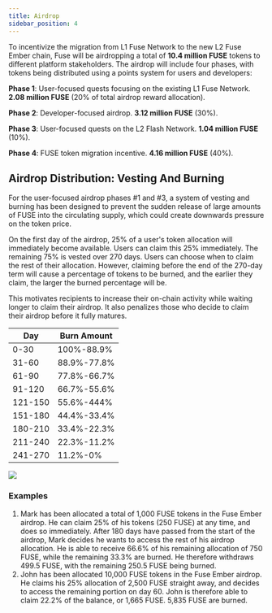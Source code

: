 ```yaml
---
title: Airdrop
sidebar_position: 4
---
```


To incentivize the migration from L1 Fuse Network to the new L2 Fuse Ember chain, Fuse will be airdropping a total of **10.4 million FUSE** tokens to different platform stakeholders. The airdrop will include four phases, with tokens being distributed using a points system for users and developers:

**Phase 1**: User-focused quests focusing on the existing L1 Fuse Network. **2.08 million FUSE** (20% of total airdrop reward allocation).

**Phase 2**: Developer-focused airdrop. **3.12 million FUSE** (30%).

**Phase 3**: User-focused quests on the L2 Flash Network. **1.04 million FUSE** (10%).

**Phase 4**: FUSE token migration incentive. **4.16 million FUSE** (40%).

## Airdrop Distribution: Vesting And Burning

For the user-focused airdrop phases #1 and #3, a system of vesting and burning has been designed to prevent the sudden release of large amounts of FUSE into the circulating supply, which could create downwards pressure on the token price.

On the first day of the airdrop, 25% of a user's token allocation will immediately become available. Users can claim this 25% immediately. The remaining 75% is vested over 270 days. Users can choose when to claim the rest of their allocation. However, claiming before the end of the 270-day term will cause a percentage of tokens to be burned, and the earlier they claim, the larger the burned percentage will be.

This motivates recipients to increase their on-chain activity while waiting longer to claim their airdrop. It also penalizes those who decide to claim their airdrop before it fully matures.

| Day     | Burn Amount |
| ------- | ----------- |
| 0-30    | 100%-88.9%  |
| 31-60   | 88.9%-77.8% |
| 61-90   | 77.8%-66.7% |
| 91-120  | 66.7%-55.6% |
| 121-150 | 55.6%-444%  |
| 151-180 | 44.4%-33.4% |
| 180-210 | 33.4%-22.3% |
| 211-240 | 22.3%-11.2% |
| 241-270 | 11.2%-0%    |

![](/img/Burnchart.png)

### Examples

1. Mark has been allocated a total of 1,000 FUSE tokens in the Fuse Ember airdrop. He can claim 25% of his tokens (250 FUSE) at any time, and does so immediately. After 180 days have passed from the start of the airdrop, Mark decides he wants to access the rest of his airdrop allocation. He is able to receive 66.6% of his remaining allocation of 750 FUSE, while the remaining 33.3% are burned. He therefore withdraws 499.5 FUSE, with the remaining 250.5 FUSE being burned.
2. John has been allocated 10,000 FUSE tokens in the Fuse Ember airdrop. He claims his 25% allocation of 2,500 FUSE straight away, and decides to access the remaining portion on day 60. John is therefore able to claim 22.2% of the balance, or 1,665 FUSE. 5,835 FUSE are burned.
